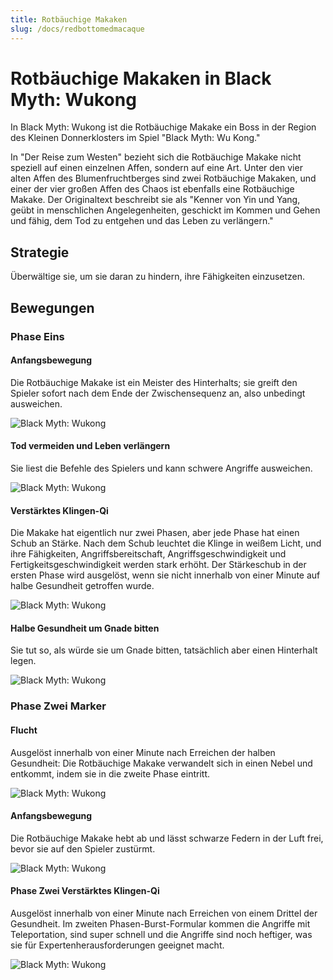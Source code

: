 ```yaml
---
title: Rotbäuchige Makaken
slug: /docs/redbottomedmacaque
---
```


# Rotbäuchige Makaken in Black Myth: Wukong

In Black Myth: Wukong ist die Rotbäuchige Makake ein Boss in der Region des Kleinen Donnerklosters im Spiel "Black Myth: Wu Kong."

In "Der Reise zum Westen" bezieht sich die Rotbäuchige Makake nicht speziell auf einen einzelnen Affen, sondern auf eine Art. Unter den vier alten Affen des Blumenfruchtberges sind zwei Rotbäuchige Makaken, und einer der vier großen Affen des Chaos ist ebenfalls eine Rotbäuchige Makake. Der Originaltext beschreibt sie als "Kenner von Yin und Yang, geübt in menschlichen Angelegenheiten, geschickt im Kommen und Gehen und fähig, dem Tod zu entgehen und das Leben zu verlängern."

## Strategie

Überwältige sie, um sie daran zu hindern, ihre Fähigkeiten einzusetzen.

## Bewegungen

### Phase Eins

#### Anfangsbewegung

Die Rotbäuchige Makake ist ein Meister des Hinterhalts; sie greift den Spieler sofort nach dem Ende der Zwischensequenz an, also unbedingt ausweichen.

<img src="/img/bosses/yjdqss.gif" alt="Black Myth: Wukong"/>

#### Tod vermeiden und Leben verlängern

Sie liest die Befehle des Spielers und kann schwere Angriffe ausweichen.

<img src="/img/bosses/yjdbsys.gif" alt="Black Myth: Wukong"/>

#### Verstärktes Klingen-Qi

Die Makake hat eigentlich nur zwei Phasen, aber jede Phase hat einen Schub an Stärke. Nach dem Schub leuchtet die Klinge in weißem Licht, und ihre Fähigkeiten, Angriffsbereitschaft, Angriffsgeschwindigkeit und Fertigkeitsgeschwindigkeit werden stark erhöht. Der Stärkeschub in der ersten Phase wird ausgelöst, wenn sie nicht innerhalb von einer Minute auf halbe Gesundheit getroffen wurde.

<img src="/img/bosses/yjdqhdq.gif" alt="Black Myth: Wukong"/>

#### Halbe Gesundheit um Gnade bitten

Sie tut so, als würde sie um Gnade bitten, tatsächlich aber einen Hinterhalt legen.

<img src="/img/bosses/gdqr.gif" alt="Black Myth: Wukong"/>

### Phase Zwei Marker

#### Flucht

Ausgelöst innerhalb von einer Minute nach Erreichen der halben Gesundheit: Die Rotbäuchige Makake verwandelt sich in einen Nebel und entkommt, indem sie in die zweite Phase eintritt.

<img src="/img/bosses/ejdtp.gif" alt="Black Myth: Wukong"/>

#### Anfangsbewegung

Die Rotbäuchige Makake hebt ab und lässt schwarze Federn in der Luft frei, bevor sie auf den Spieler zustürmt.

<img src="/img/bosses/ejdqsf.gif" alt="Black Myth: Wukong"/>

#### Phase Zwei Verstärktes Klingen-Qi

Ausgelöst innerhalb von einer Minute nach Erreichen von einem Drittel der Gesundheit. Im zweiten Phasen-Burst-Formular kommen die Angriffe mit Teleportation, sind super schnell und die Angriffe sind noch heftiger, was sie für Expertenherausforderungen geeignet macht.

<img src="/img/bosses/ejdqhdq.gif" alt="Black Myth: Wukong"/>